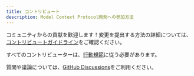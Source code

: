 ```yaml
---
title: コントリビュート
description: Model Context Protocol開発への参加方法
---
```


コミュニティからの貢献を歓迎します！変更を提出する方法の詳細については、[コントリビュートガイドライン](https://github.com/modelcontextprotocol/.github/blob/main/CONTRIBUTING.md)をご確認ください。

すべてのコントリビューターは、[行動規範](https://github.com/modelcontextprotocol/.github/blob/main/CODE_OF_CONDUCT.md)に従う必要があります。

質問や議論については、[GitHub Discussions](https://github.com/orgs/modelcontextprotocol/discussions)をご利用ください。
